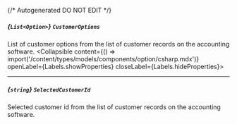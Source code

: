 {/* Autogenerated DO NOT EDIT  */}

##### *{`List<Option>`}* `CustomerOptions`
List of customer options from the list of customer records on the accounting software.
<Collapsible content={() => import('/content/types/models/components/option/csharp.mdx')} openLabel={Labels.showProperties} closeLabel={Labels.hideProperties}>
</Collapsible>

---
##### *{`string`}* `SelectedCustomerId`
Selected customer id from the list of customer records on the accounting software.


